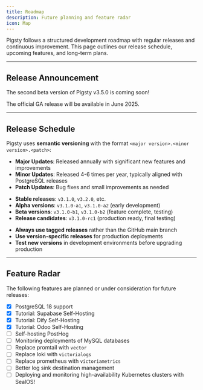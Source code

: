 ```yaml
---
title: Roadmap
description: Future planning and feature radar
icon: Map
---
```


Pigsty follows a structured development roadmap with regular releases and continuous improvement. This page outlines our release schedule, upcoming features, and long-term plans.


--------

## Release Announcement


<Callout title="Pigsty v3.5.0 beta2 is coming!">

  The second beta version of Pigsty v3.5.0 is coming soon!
  
  The official GA release will be available in June 2025.

</Callout>



--------

## Release Schedule

Pigsty uses **semantic versioning** with the format `<major version>.<minor version>.<patch>`:

- **Major Updates**: Released annually with significant new features and improvements
- **Minor Updates**: Released 4-6 times per year, typically aligned with PostgreSQL releases
- **Patch Updates**: Bug fixes and small improvements as needed
<Callout title="Version Naming Convention">

- **Stable releases**: `v3.1.0`, `v3.2.0`, etc.
- **Alpha versions**: `v3.1.0-a1`, `v3.1.0-a2` (early development)  
- **Beta versions**: `v3.1.0-b1`, `v3.1.0-b2` (feature complete, testing)
- **Release candidates**: `v3.1.0-rc1` (production ready, final testing)

</Callout>

<Callout title="Release Recommendations">

- **Always use tagged releases** rather than the GitHub main branch
- **Use version-specific releases** for production deployments  
- **Test new versions** in development environments before upgrading production

</Callout>


--------

## Feature Radar

The following features are planned or under consideration for future releases:

- [x] PostgreSQL 18 support
- [x] Tutorial: Supabase Self-Hosting
- [x] Tutorial: Dify Self-Hosting
- [x] Tutorial: Odoo Self-Hosting
- [ ] Self-hosting PostHog
- [ ] Monitoring deployments of MySQL databases
- [ ] Replace promtail with `vector`
- [ ] Replace loki with `victorialogs`
- [ ] Replace prometheus with `victoriametrics`
- [ ] Better log sink destination management
- [ ] Deploying and monitoring high-availability Kubernetes clusters with SealOS!
